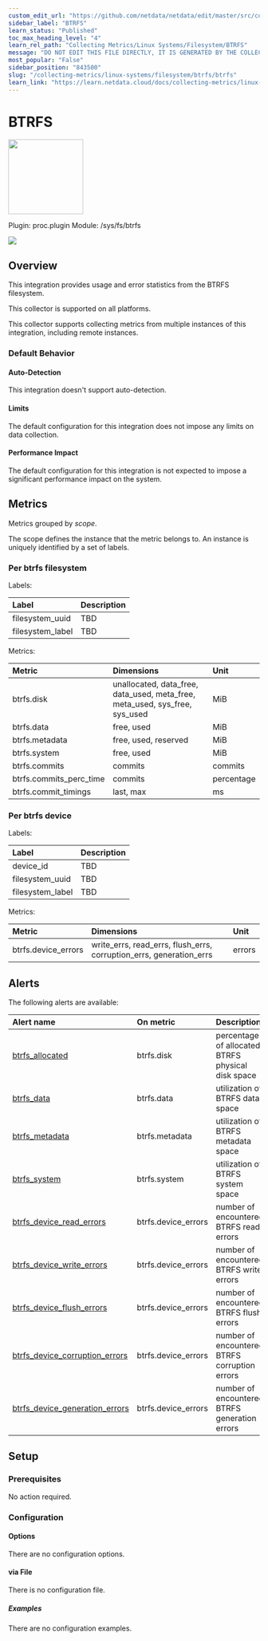 ```yaml
---
custom_edit_url: "https://github.com/netdata/netdata/edit/master/src/collectors/proc.plugin/metadata.yaml"
sidebar_label: "BTRFS"
learn_status: "Published"
toc_max_heading_level: "4"
learn_rel_path: "Collecting Metrics/Linux Systems/Filesystem/BTRFS"
message: "DO NOT EDIT THIS FILE DIRECTLY, IT IS GENERATED BY THE COLLECTOR'S metadata.yaml FILE"
most_popular: "False"
sidebar_position: "843500"
slug: "/collecting-metrics/linux-systems/filesystem/btrfs/btrfs"
learn_link: "https://learn.netdata.cloud/docs/collecting-metrics/linux-systems/filesystem/btrfs/btrfs"
---
```



# BTRFS


<img src="https://netdata.cloud/img/filesystem.svg" width="150"/>


Plugin: proc.plugin
Module: /sys/fs/btrfs

<img src="https://img.shields.io/badge/maintained%20by-Netdata-%2300ab44" />

## Overview

This integration provides usage and error statistics from the BTRFS filesystem.



This collector is supported on all platforms.

This collector supports collecting metrics from multiple instances of this integration, including remote instances.


### Default Behavior

#### Auto-Detection

This integration doesn't support auto-detection.

#### Limits

The default configuration for this integration does not impose any limits on data collection.

#### Performance Impact

The default configuration for this integration is not expected to impose a significant performance impact on the system.


## Metrics

Metrics grouped by *scope*.

The scope defines the instance that the metric belongs to. An instance is uniquely identified by a set of labels.



### Per btrfs filesystem



Labels:

| Label      | Description     |
|:-----------|:----------------|
| filesystem_uuid | TBD |
| filesystem_label | TBD |

Metrics:

| Metric | Dimensions | Unit |
|:------|:----------|:----|
| btrfs.disk | unallocated, data_free, data_used, meta_free, meta_used, sys_free, sys_used | MiB |
| btrfs.data | free, used | MiB |
| btrfs.metadata | free, used, reserved | MiB |
| btrfs.system | free, used | MiB |
| btrfs.commits | commits | commits |
| btrfs.commits_perc_time | commits | percentage |
| btrfs.commit_timings | last, max | ms |

### Per btrfs device



Labels:

| Label      | Description     |
|:-----------|:----------------|
| device_id | TBD |
| filesystem_uuid | TBD |
| filesystem_label | TBD |

Metrics:

| Metric | Dimensions | Unit |
|:------|:----------|:----|
| btrfs.device_errors | write_errs, read_errs, flush_errs, corruption_errs, generation_errs | errors |



## Alerts


The following alerts are available:

| Alert name  | On metric | Description |
|:------------|:----------|:------------|
| [ btrfs_allocated ](https://github.com/netdata/netdata/blob/master/src/health/health.d/btrfs.conf) | btrfs.disk | percentage of allocated BTRFS physical disk space |
| [ btrfs_data ](https://github.com/netdata/netdata/blob/master/src/health/health.d/btrfs.conf) | btrfs.data | utilization of BTRFS data space |
| [ btrfs_metadata ](https://github.com/netdata/netdata/blob/master/src/health/health.d/btrfs.conf) | btrfs.metadata | utilization of BTRFS metadata space |
| [ btrfs_system ](https://github.com/netdata/netdata/blob/master/src/health/health.d/btrfs.conf) | btrfs.system | utilization of BTRFS system space |
| [ btrfs_device_read_errors ](https://github.com/netdata/netdata/blob/master/src/health/health.d/btrfs.conf) | btrfs.device_errors | number of encountered BTRFS read errors |
| [ btrfs_device_write_errors ](https://github.com/netdata/netdata/blob/master/src/health/health.d/btrfs.conf) | btrfs.device_errors | number of encountered BTRFS write errors |
| [ btrfs_device_flush_errors ](https://github.com/netdata/netdata/blob/master/src/health/health.d/btrfs.conf) | btrfs.device_errors | number of encountered BTRFS flush errors |
| [ btrfs_device_corruption_errors ](https://github.com/netdata/netdata/blob/master/src/health/health.d/btrfs.conf) | btrfs.device_errors | number of encountered BTRFS corruption errors |
| [ btrfs_device_generation_errors ](https://github.com/netdata/netdata/blob/master/src/health/health.d/btrfs.conf) | btrfs.device_errors | number of encountered BTRFS generation errors |


## Setup


### Prerequisites

No action required.

### Configuration

#### Options



There are no configuration options.



#### via File

There is no configuration file.

##### Examples
There are no configuration examples.


